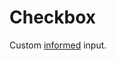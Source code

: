 
<Meta title='Components|UI Kit/Checkbox' component={Checkbox} />

# Checkbox

Custom [informed](https://joepuzzo.github.io/informed/?path=/story/inputs--intro) input.

<Preview>
  <Story name='Default'>
    <Form>
      <Checkbox
        field='fieldId'
        label='Checkbox label'
      />
    </Form>
  </Story>
</Preview>

<Props of={Checkbox} />
